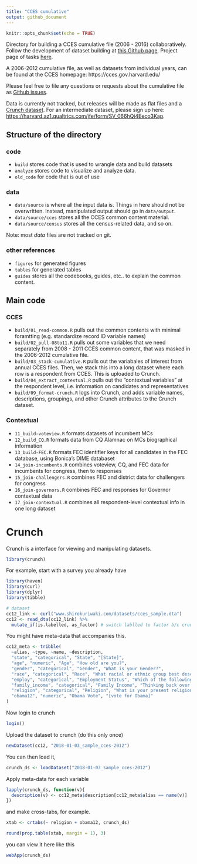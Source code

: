 ```yaml
---
title: "CCES cumulative"
output: github_document
---
```


```r
knitr::opts_chunk$set(echo = TRUE)
```

Directory for building a CCES cumulative file (2006 - 2016) collaboratively. Follow the development of dataset building at [this Github page](https://github.com/kuriwaki/cces_cumulative). Project page of tasks [here](https://github.com/kuriwaki/cces_cumulative/projects/1).

A 2006-2012 cumulative file, as well as datasets from individual years, can be found at the CCES homepage: https://cces.gov.harvard.edu/

Please feel free to file any questions or requests about the cumulative file as [Github issues](https://github.com/kuriwaki/cces_cumulative/issues). 

Data is currently not tracked, but releases will be made as flat files and a [Crunch dataset](crunch.io). For an intermediate dataset, please sign up here: <https://harvard.az1.qualtrics.com/jfe/form/SV_066hQi4Eeco3Kap>.





## Structure of the directory


### code
- `build` stores code that is used to wrangle data and build datasets
- `analyze` stores code to visualize and analyze data.
- `old_code` for code that is out of use

### data
- `data/source` is where all the input data is. Things in here should not be overwritten. Instead, manipulated output should go in `data/output`.
- `data/source/cces` stores all the CCES common content material.
- `data/source/census` stores all the census-related data, and so on.

Note: most _data_ files are not tracked on git.


### other references
- `figures` for generated figures
- `tables` for generated tables
- `guides` stores all the codebooks, guides, etc.. to explain the common content.



## Main code

### CCES

- `build/01_read-common.R` pulls out the common contents with minimal foramtting (e.g. standardize record ID variable names)
- `build/02_pull-08to11.R` pulls out some variables that we need separately from 2008 - 2011 CCES common content, that was masked in the 2006-2012 cumulative file.
- `build/03_stack-cumulative.R` pulls out the variabales of interest from annual CCES files. Then, we stack this into a long dataset where each row is a respondent from CCES. This is uploaded to Crunch.
- `build/04_extract_contextual.R` pulls out the "contextual variables" at the respondent level, i.e. information on candidates and representatives
- `build/09_format-crunch.R` logs into Crunch, and adds variable names, descriptions, groupings, and other Crunch attributes to the Crunch dataset.

### Contextual

- `11_build-voteview.R` formats datasets of incumbent MCs
- `12_build_CQ.R` formats data from CQ Alamnac on MCs biographical information
- `13_build-FEC.R` formats FEC identifier keys for all candidates in the FEC database, using Bonica's DIME databaset
- `14_join-incumbents.R` combines voteview, CQ, and FEC data for incumbents for congress, then to responses
- `15_join-challengers.R` combines FEC and district data for challengers for congress
- `16_join-governors.R` combines FEC and responses for Governor contextual data
- `17_join-contextual.R` combines all respondent-level contextual info in one long dataset


# Crunch

Crunch is a interface for viewing and manipulating datasets.

```r
library(crunch)
```

For example, start with a survey you already have


```r
library(haven)
library(curl)
library(dplyr)
library(tibble)

# dataset
cc12_link <- curl("www.shirokuriwaki.com/datasets/cces_sample.dta")
cc12 <- read_dta(cc12_link) %>%
  mutate_if(is.labelled, as_factor) # switch lablled to factor b/c crunch doesn't accept
```



You might have meta-data that accompanies this. 

```r
cc12_meta <- tribble(
  ~alias, ~type, ~name, ~description,
  "state", "categorical", "State", "[State]",
  "age", "numeric", "Age", "How old are you?",
  "gender", "categorical", "Gender", "What is your Gender?",
  "race", "categorical", "Race", "What racial or ethnic group best describes you?",
  "employ", "categorical", "Employment Status", "Which of the following best describes your current employment status?",
  "family_income", "categorical", "Family Income", "Thinking back over the last year, what was your family's annual income?",
  "religion", "categorical", "Religion", "What is your present religion, if any?",
  "obama12", "numeric", "Obama Vote", "[vote for Obama]"
)

```

Now login to crunch
```r
login()
```

Upload the dataset to crunch (do this only once)
```r
newDataset(cc12, "2018-01-03_sample_cces-2012")
```



You can then load it,
```r
crunch_ds <- loadDataset("2018-01-03_sample_cces-2012")
```



Apply meta-data for each variable
```r
lapply(crunch_ds, function(v){
  description(v) <- cc12_meta$description[cc12_meta$alias == name(v)]
})
```

and make cross-tabs, for example. 

```r
xtab <- crtabs(~ religion + obama12, crunch_ds)
```

```r
round(prop.table(xtab, margin = 1), 3)
```



you can view it here like this
```r
webApp(crunch_ds)
```


